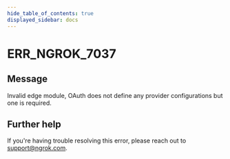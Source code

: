 ```yaml
---
hide_table_of_contents: true
displayed_sidebar: docs
---
```



# ERR_NGROK_7037

## Message

Invalid edge module, OAuth does not define any provider configurations but one is required.

<ErrorDetails error="err_ngrok_7037" />

## Further help

If you're having trouble resolving this error, please reach out to [support@ngrok.com](mailto:support@ngrok.com?subject=Help%20with%20ERR_NGROK_7037).
